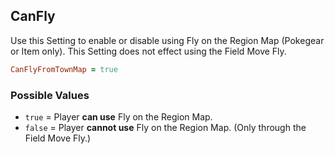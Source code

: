 ## CanFly

Use this Setting to enable or disable using Fly on the Region Map (Pokegear or Item only). This Setting does not effect using the Field Move Fly.

```ruby 
CanFlyFromTownMap = true
```

### Possible Values
- `true` = Player **<Gn>can use</Gn>** Fly on the Region Map.
- `false` = Player **<Rd>cannot use</Rd>** Fly on the Region Map. (Only through the Field Move Fly.)